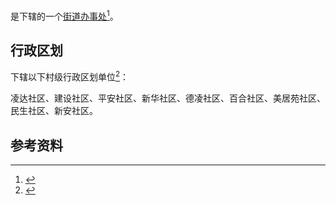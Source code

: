 {{中国乡级行政区|65/28/01/007/000}}

'''{{PAGENAMEBASE}}'''是{{PRC admin/fullname|65/28/01/007/000|3}}下辖的一个[[街道办事处|街道办事处]]<ref>{{PRC admin/ref sgc|{{PRC admin/parent|65/28/01/007/000}}}}</ref>。

== 行政区划 ==
{{PAGENAMEBASE}}下辖以下村级行政区划单位<ref>{{PRC admin/ref sgc|65/28/01/007/000}}</ref>：

凌达社区、建设社区、平安社区、新华社区、德凌社区、百合社区、美居苑社区、民生社区、新安社区。

== 参考资料 ==
{{reflist}}

{{新疆行政区划小作品}}
{{PRC admin/navcat|65/28/01/007/000}}